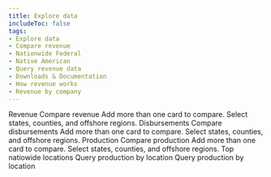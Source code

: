 ```yaml
---
title: Explore data
includeToc: false
tags: 
- Explore data
- Compare revenue
- Nationwide Federal
- Native American
- Query revenue data
- Downloads & Documentation
- How revenue works
- Revenue by company
---
```

<DataFilterProviderWrapper defaults='explore_data_filter_default'>
  <ExploreDataProviderWrapper>
    <Container style={{ padding: 0 }} maxWidth={false}>
      <Box style={{ background: 'white' }}>
        <ExploreData>
          <ContextProvider params={'?dataType=Revenue'}>
            <Revenue>
              <MapContext>
                <RevenueMap />
                <SummaryCards>
                  <RevenueSummaryTrends />
                  <RevenueSummaryTopCommodities />
                </SummaryCards>
              </MapContext>
              <Box style={{ position: 'relative', background: 'white', zIndex: 250, paddingBottom: 50 }}>
                <Box name="exploreDataContent" className="explore-data-content">
                  <CompareContext>
                    <PageSubMenu
                      menuItems={[
                        'Compare revenue',
                        'Nationwide revenue summary',
			                  'Top nationwide locations',
			                  'Revenue by company'
                      ]} />
                    <Container>
                      <Grid container>
                        <Grid item md={12}>
                          <Box mb={1} color="secondary.main" borderBottom={5}>
                            <Box component="h2" color="secondary.dark">Revenue</Box>
                          </Box>
                          <Typography variant="body1">
                            <RevenueLocationTotal />
                          </Typography>
                        </Grid>
                      </Grid>
                    </Container>
                    <Container id="compare-revenue">
                      <Grid container>
                        <Grid item md={12}>
                          <Box color="secondary.main" mt={5} mb={2} borderBottom={2}>
                            <Box component="h3" color="secondary.dark">Compare revenue</Box>
                          </Box>
                          <Box fontSize="body1.fontSize">
                            Add more than one card to compare.  Select states, counties, and offshore regions.
                          </Box>
                        </Grid>
                      </Grid>
                      <Grid container style={{ overflowX: 'auto' }}>
                        <Grid item md={12}>
                          <DetailCards>
                            <RevenueDetailTrends />
                            <RevenueDetailCommodities />
                            <RevenueDetailTypes />
                            <RevenueCountyMap />
                          </DetailCards>
                        </Grid>
                      </Grid>
                    </Container>
                    <RevenueOverTime title="Revenue over time" />         
                  </CompareContext>
                  <RevenueNationalSummary title="Nationwide revenue summary" />
                  <RevenueTopLocations title="Top nationwide locations" />
		              <RevenueByCompany title="Revenue by company" />
                </Box>
              </Box>
            </Revenue>
          </ContextProvider>
          <ContextProvider params={'?dataType=Disbursements'}>
            <Disbursements>
              <MapContext>
                <DisbursementMap />
                <SummaryCards>
                  <DisbursementTrend />
                  <DisbursementRecipientSummary/>
                </SummaryCards>
              </MapContext>
              <Box style={{ position: 'relative', background: 'white', zIndex: 250, paddingBottom: 50 }}>
                <Box name="exploreDataContent" className="explore-data-content">
                  <CompareContext>
                    <PageSubMenu
                      menuItems={[
                        'Compare disbursements',
                        'Nationwide disbursements summary',
                        'Top nationwide recipients'
                      ]}
                    />
                    <Container>
                      <Grid container>
                        <Grid item md={12}>
                          <Box mb={1} color="secondary.main" borderBottom={5}>
                            <Box component="h2" color="secondary.dark">Disbursements</Box>
                          </Box>
                          <Typography variant="body1">
                            <DisbursementLocationTotal />
                          </Typography>
                        </Grid>
                      </Grid>
                    </Container>
                    <Container id="compare-disbursements">
                      <Grid container>
                        <Grid item md={12}>
                          <Box color="secondary.main" mt={5} mb={2} borderBottom={2}>
                            <Box component="h3" color="secondary.dark">Compare disbursements</Box>
                          </Box>
                          <Box fontSize="body1.fontSize">
                            Add more than one card to compare.  Select states, counties, and offshore regions.
                          </Box>
                        </Grid>
                      </Grid>
                      <Grid container>
                        <Grid item md={12}>
                          <DetailCards>
                            <DisbursementDetailTrends />
                            <DisbursementRecipients />
                            <DisbursementSources />  
                          </DetailCards>
                        </Grid>
                      </Grid>
                    </Container>
                    <DisbursementsOverTime title="Disbursements over time"  />   
                  </CompareContext>         
                  <NationwideDisbursementSummary title="Nationwide disbursements summary" />
                  <DisbursementTopRecipients title="Top nationwide recipients" />
                </Box>
              </Box>
            </Disbursements>
          </ContextProvider>
          <ContextProvider params={'?dataType=Production'}>
            <Production>
              <MapContext>
                <ProductionMap />
                <SummaryCards>
                  <ProductionSummaryTrends /> 
                </SummaryCards>
              </MapContext>
              <Box style={{ position: 'relative', background: 'white', zIndex: 250, paddingBottom: 50 }}>
                <Box name="exploreDataContent" className="explore-data-content">
                  <CompareContext>
                    <PageSubMenu
                      menuItems={[
                        'Compare production',
                        'Top nationwide locations'
                      ]}
                    />
                    <Container>
                      <Grid container>
                        <Grid item md={12}>
                          <Box mb={1} color="secondary.main" borderBottom={5}>
                            <Box component="h2" color="secondary.dark">Production</Box>
                          </Box>
                          <Typography variant="body1">
                            <ProductionLocationTotal />
                          </Typography>
                        </Grid>
                      </Grid>
                    </Container>
                    <Container id="compare-production">
                      <Grid container>
                        <Grid item md={12}>
                          <Box color="secondary.main" mt={5} mb={2} borderBottom={2}>
                            <Box component="h3" color="secondary.dark">Compare production</Box>
                          </Box>
                          <Box fontSize="body1.fontSize">
                            Add more than one card to compare.  Select states, counties, and offshore regions.
                          </Box>
                        </Grid>
                      </Grid>
                      <Grid container>
                        <Grid item md={12}>
                          <DetailCards>     
                            <ProductionDetailTrends />
                            <ProductionLandCategory title="Production over time"  />        
                            <ProductionTopLocations title="Top locations" vertical maxLegendWidth='800px' />   
                            <ProductionCountyMap />
                          </DetailCards>
                        </Grid>
                      </Grid>
                    </Container>       
                    <ProductionOverTime title="Production over time" />
                  </CompareContext>
                  <Container id="top-nationwide-locations">
                    <Grid container>
                      <Grid item md={12}>
                        <Box color="secondary.main" mt={5} mb={2} borderBottom={2} display="flex" justifyContent="space-between">
                          <Box component="h3" color="secondary.dark" display="inline">Top natiowide locations</Box>
                          <Box display={{ xs: 'none', sm: 'inline' }} align="right" position="relative" top={5}>
                            <QueryLink
                              groupBy="stateOffshoreName"
                              linkType="FilterTable"
                              landType="Federal Offshore,Federal Onshore,Mixed Exploratory"
                              {...props}>
                              Query production by location
                            </QueryLink>
                          </Box>
                        </Box>
                        <Box display={{ xs: 'block', sm: 'none' }} align="left">
                          <QueryLink
                              groupBy="stateOffshoreName"
                              linkType="FilterTable"
                              landType="Federal Offshore,Federal Onshore,Mixed Exploratory"
                              {...props}>
                            Query production by location
                          </QueryLink>
                        </Box>           
                        <ProductionTopLocations horizontal />
                      </Grid>
                    </Grid>
                  </Container>
                </Box>
              </Box>
            </Production>
          </ContextProvider>
        </ExploreData>
      </Box>
    </Container>
  </ExploreDataProviderWrapper>
</DataFilterProviderWrapper>

